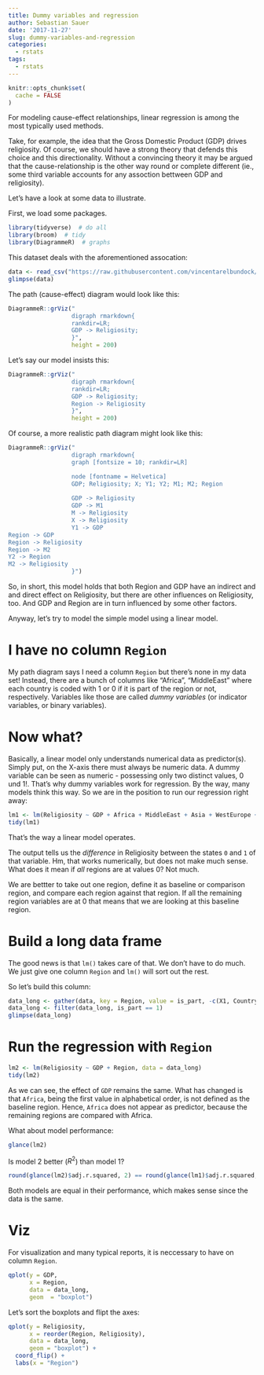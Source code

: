 ```yaml
---
title: Dummy variables and regression
author: Sebastian Sauer
date: '2017-11-27'
slug: dummy-variables-and-regression
categories:
  - rstats
tags:
  - rstats
---
```



```r
knitr::opts_chunk$set(
  cache = FALSE
)
```


For modeling cause-effect relationships, linear regression is among the most 
typically used methods.

Take, for example, the idea that the Gross Domestic Product (GDP) drives religiosity.
Of course, we should have a strong theory that defends this choice and this 
directionality. Without a convincing theory it may be argued that the cause-relationship
is the other way round or complete different (ie., some third variable accounts for any
assoction bettween GDP and religiosity).

Let's have a look at some data to illustrate.

First, we load some packages.
```r
library(tidyverse)  # do all
library(broom)  # tidy
library(DiagrammeR)  # graphs
```

This dataset deals with the aforementioned assocation:

```r
data <- read_csv("https://raw.githubusercontent.com/vincentarelbundock/Rdatasets/master/csv/Stat2Data/ReligionGDP.csv")
glimpse(data)
```


The path (cause-effect) diagram would look like this:

```r
DiagrammeR::grViz("
                  digraph rmarkdown{
                  rankdir=LR;
                  GDP -> Religiosity;
                  }",
                  height = 200)
```

Let's say our model insists this:

```r
DiagrammeR::grViz("
                  digraph rmarkdown{
                  rankdir=LR;
                  GDP -> Religiosity;
                  Region -> Religiosity
                  }",
                  height = 200)
```


Of course, a more realistic path diagram might look like this:

```r
DiagrammeR::grViz("
                  digraph rmarkdown{
                  graph [fontsize = 10; rankdir=LR]

                  node [fontname = Helvetica]
                  GDP; Religiosity; X; Y1; Y2; M1; M2; Region
                  
                  GDP -> Religiosity
                  GDP -> M1
                  M -> Religiosity
                  X -> Religiosity
                  Y1 -> GDP
Region -> GDP
Region -> Religiosity
Region -> M2
Y2 -> Region
M2 -> Religiosity
                  }")
```

So, in short, this model holds that both Region and GDP have an indirect and and direct effect on Religiosity, but there are other influences on Religiosity, too. And GDP and Region are in turn influenced by some other factors.

Anyway, let's try to model the simple model using a linear model.


# I have no column `Region`

My path diagram says I need a column `Region` but there's none in my data set! Instead, there are a bunch of columns like "Africa", "MiddleEast" where each country is coded with $1$ or $0$ if it is part of the region or not, respectively. Variables like those are called *dummy variables* (or indicator variables, or binary variables).

# Now what?

Basically, a linear model only understands numerical data as predictor(s). Simply put, on the X-axis there must always be numeric data. A dummy variable can be seen as numeric - possessing only two distinct values, $0$ und $1$!. That's why dummy variables work for regression. By the way, many models think this way.  So we are in the position to run our regression right away:


```r
lm1 <- lm(Religiosity ~ GDP + Africa + MiddleEast + Asia + WestEurope + Americas, data = data)
tidy(lm1)
```

That's the way a linear model operates. 

The output tells us the *difference* in Religiosity between the states `0` and `1` of that variable. Hm, that works numerically, but does not make much sense. What does it mean if *all* regions are at values $0$? Not much.

We are bettter to take out one region, define it as baseline or comparison region, and compare each region against that region. If all the remaining region variables are at $0$ that means that we are looking at this baseline region.




# Build a long data frame

The good news is that `lm()` takes care of that. We don't have to do much. We just give one column `Region` and `lm()` will sort out the rest.

So let's build this column:

```r
data_long <- gather(data, key = Region, value = is_part, -c(X1, Country, Religiosity, GDP))
data_long <- filter(data_long, is_part == 1)
glimpse(data_long)
```


# Run the regression with `Region`

```r
lm2 <- lm(Religiosity ~ GDP + Region, data = data_long)
tidy(lm2)
```


As we can see, the effect of `GDP` remains the same. What has changed is that `Africa`, being the first value in alphabetical order, is not defined as the baseline region. Hence, `Africa` does not appear as predictor, because the remaining regions are compared with Africa.

What about model performance:

```r
glance(lm2)
```


Is model 2 better ($R^2$) than model 1?

```r
round(glance(lm2)$adj.r.squared, 2) == round(glance(lm1)$adj.r.squared, 2)
```

Both models are equal in their performance, which makes sense since the data is the same.


# Viz


For visualization and many typical reports, it is neccessary to have on column `Region`.


```r
qplot(y = GDP,
      x = Region,
      data = data_long,
      geom  = "boxplot")
```





Let's sort the boxplots and flipt the axes:

```r
qplot(y = Religiosity, 
      x = reorder(Region, Religiosity), 
      data = data_long,
      geom = "boxplot") +
  coord_flip() +
  labs(x = "Region")
```

